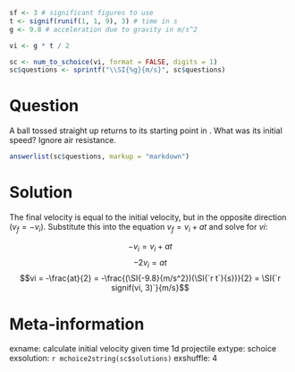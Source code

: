 ```r
sf <- 3 # significant figures to use
t <- signif(runif(1, 1, 9), 3) # time in s
g <- 9.8 # acceleration due to gravity in m/s^2

vi <- g * t / 2

sc <- num_to_schoice(vi, format = FALSE, digits = 1)
sc$questions <- sprintf("\\SI{%g}{m/s}", sc$questions)
```

Question
========
A ball tossed straight up returns to its starting point in \SI{`r t`}{s}. What was its initial speed? Ignore air resistance.

```r
answerlist(sc$questions, markup = "markdown")
```

Solution
========
The final velocity is equal to the initial velocity, but in the opposite direction ($v_f = -v_i$). Substitute this into the equation $v_f = v_i + at$ and solve for $vi$:

$$-v_i = v_i + at$$
$$-2v_i = at$$
$$vi = -\frac{at}{2} = -\frac{(\SI{-9.8}{m/s^2})(\SI{`r t`}{s})}{2} = \SI{`r signif(vi, 3)`}{m/s}$$


Meta-information
================
exname: calculate initial velocity given time 1d projectile
extype: schoice
exsolution: `r mchoice2string(sc$solutions)`
exshuffle: 4
